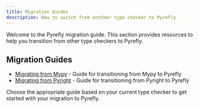 ```yaml
---
title: Migration Guides
description: How to switch from another type checker to Pyrefly
---
```


Welcome to the Pyrefly migration guide. This section provides resources to help you transition from other type checkers to Pyrefly.

## Migration Guides

- [Migrating from Mypy](migrating-from-mypy.mdx) - Guide for transitioning from Mypy to Pyrefly
- [Migrating from Pyright](migrating-from-pyright.mdx) - Guide for transitioning from Pyright to Pyrefly

Choose the appropriate guide based on your current type checker to get started with your migration to Pyrefly.
